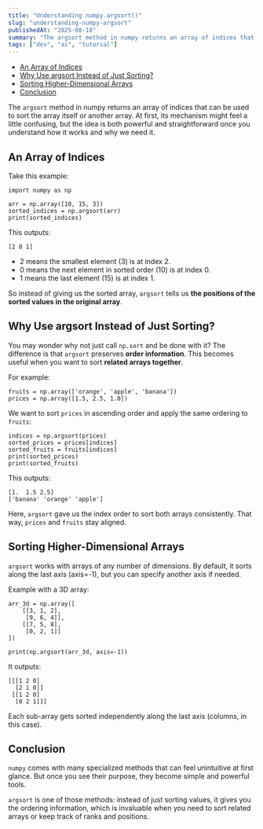 ```yaml
---
title: "Understanding numpy.argsort()"
slug: "understanding-numpy-argsort"
publishedAt: "2025-08-18"
summary: "The argsort method in numpy returns an array of indices that can be used to sort the array itself or another array. At first, its mechanism might feel a little confusing, but the idea is both powerful and straightforward once you understand how it works and why we need it."
tags: ["dev", "ai", "tutorial"]
---
```


- [An Array of Indices](#an-array-of-indices)
- [Why Use argsort Instead of Just Sorting?](#why-use-argsort-instead-of-just-sorting)
- [Sorting Higher-Dimensional Arrays](#sorting-higher-dimensional-arrays)
- [Conclusion](#conclusion)


The `argsort` method in numpy returns an array of indices that can be used to sort the array itself or another array. At first, its mechanism might feel a little confusing, but the idea is both powerful and straightforward once you understand how it works and why we need it.

## An Array of Indices

Take this example:

```
import numpy as np

arr = np.array([10, 15, 3])
sorted_indices = np.argsort(arr)
print(sorted_indices)
```

This outputs:

```
[2 0 1]
```

- 2 means the smallest element (3) is at index 2.
- 0 means the next element in sorted order (10) is at index 0.
- 1 means the last element (15) is at index 1.

So instead of giving us the sorted array, `argsort` tells us **the positions of the sorted values in the original array**.

## Why Use argsort Instead of Just Sorting?

You may wonder why not just call `np.sort` and be done with it? The difference is that `argsort` preserves **order information**. This becomes useful when you want to sort **related arrays together**.

For example:

```
fruits = np.array(['orange', 'apple', 'banana'])
prices = np.array([1.5, 2.5, 1.0])
```

We want to sort `prices` in ascending order and apply the same ordering to `fruits`:

```
indices = np.argsort(prices)
sorted_prices = prices[indices]
sorted_fruits = fruits[indices]
print(sorted_prices)
print(sorted_fruits)
```

This outputs:

```
[1.  1.5 2.5]
['banana' 'orange' 'apple']
```

Here, `argsort` gave us the index order to sort both arrays consistently. That way, `prices` and `fruits` stay aligned.

## Sorting Higher-Dimensional Arrays

`argsort` works with arrays of any number of dimensions. By default, it sorts along the last axis (axis=-1), but you can specify another axis if needed.

Example with a 3D array:

```
arr_3d = np.array([
    [[3, 1, 2],
     [9, 6, 4]],
    [[7, 5, 8],
     [0, 2, 1]]
])

print(np.argsort(arr_3d, axis=-1))
```

It outputs:

```
[[[1 2 0]
  [2 1 0]]
 [[1 2 0]
  [0 2 1]]]
```

Each sub-array gets sorted independently along the last axis (columns, in this case).
## Conclusion

`numpy` comes with many specialized methods that can feel unintuitive at first glance. But once you see their purpose, they become simple and powerful tools.

`argsort` is one of those methods:  instead of just sorting values, it gives you the ordering information, which is invaluable when you need to sort related arrays or keep track of ranks and positions.

